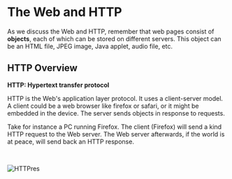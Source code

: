 # The Web and HTTP

As we discuss the Web and HTTP, remember that web pages consist of **objects**, each of which can be stored on different servers. This object can be an HTML file, JPEG image, Java applet, audio file, etc. 


##  HTTP Overview

**HTTP: Hypertext transfer protocol**

HTTP is the Web's application layer protocol. It uses a client-server model. A client could be a web browser like firefox or safari, or it might be embedded in the device. The server sends objects in response to requests.



Take for instance a PC running Firefox. The client (Firefox) will send a kind HTTP request to the Web server. The Web server afterwards, if the world is at peace, will send back an HTTP response.

<br />

![HTTPres](../../public/HTTPDia.png)

<br />